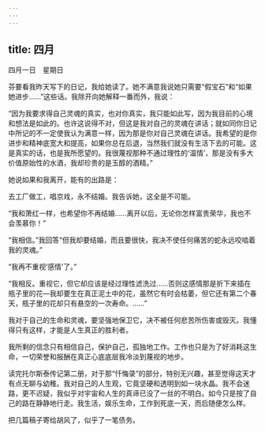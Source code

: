 ```yaml
---
---
---
```

title: 四月
---





四月一日　星期日


芬要看我昨天写下的日记，我给她读了。她不满意我说她只需要“假宝石”和“如果她进步……”这些话。我除开向她解释一番而外，我说：

“因为我要求得自己灵魂的真实，也对你真实，我只能如此写，因为我目前的心境和想法是如此的。也许这说得不对，但这是我对自己的灵魂在讲话；就如同你日记中所记的不一定使我认为满意一样，因为那是你对自己灵魂在讲话。我希望的是你进步和精神底宽大和提高，如果你总在后退，当然我们就没有生活下去的可能。这是真实的话，也是我所愿望的。我很蔑视那种不通过理性的‘温情’，那是没有多大价值原始性的水酒，我却珍贵的是玉醇的酒精。”

她说如果和我离开，能有的出路是：

去工厂做工，唱京戏，永不结婚。我告诉她，这全是不可能。

“我和萧红一样，也希望你不再结婚……离开以后，无论你怎样富贵荣华，我也不会羡慕你！”

“我相信。”我回答“但我却要结婚，而且要很快，我决不使任何痛苦的蛇永远咬啮着我的灵魂。”

“我再不重视‘感情’了。”

“我相反。重视它，但它却应该是经过理性滤洗过……否则这感情那是折下来插在瓶子里的花―我却要生在真正泥土中的花，虽然它有时会枯萎，但它还有第二个春天，瓶子里的花却只有悬空的一次寿命。……”

我对于自己的生命和灵魂，要坚强地保卫它，决不被任何悲苦所伤害或毁灭。我懂得只有这样，才能是人生真正的胜利者。

我所剩的信念只有相信自己，保护自己，孤独地工作。工作也只是为了好消耗这生命，一切荣誉和报酬在真正心底底层我冷淡到蔑视的地步。



读完托尔斯泰传记第二册，对于那“忏悔录”的部分，特别无兴趣，甚至觉得这天才有点无聊与幼稚。我对自己的人生观，它竟坚硬和透明到如一块水晶。我不会迷路，更不迟疑，我似乎对宇宙和人生的真谛已没了一丝的不明白。如今只是按了自己的路在静静地行走。我生活，娱乐生命，工作到死底一天，而后随便怎么样。

把几篇稿子寄给胡风了，似乎了一笔债务。
